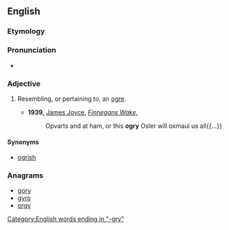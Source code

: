 {{was wotd|2016|May|18}}
==English==

===Etymology===
{{suffix|ogre|y|lang=en}}

===Pronunciation===
* {{a|UK}} {{IPA|/əʊɡɹi/|lang=en}}

===Adjective===
{{en-adj}}

# {{context|nonce word|lang=en}} Resembling, or pertaining to, an [[ogre]].
#* '''1939,''' [[w:James Joyce|James Joyce]], ''[[s:Finnegans Wake|Finnegans Wake]]'',
#*: Opvarts and at ham, or this '''ogry''' Osler will oxmaul us all{{...}}

====Synonyms====
* [[ogrish]]

===Anagrams===
* [[gory#English|gory]] 
* [[gyro#English|gyro]]
* [[orgy#English|orgy]]

[[Category:English words ending in "-gry"]]